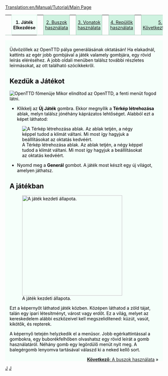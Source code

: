 [[Translation:en/Manual/Tutorial/Main Page]]

{{en/-}}
{| width="100%" cellspacing="0" cellpadding="0" valign="top" border="0" style="margin-bottom: 0; margin-left: 1px;" |
| style="border: 0; border-bottom:1px solid #a3bfb1; background:none; width:2%" | &nbsp;
| style="padding:0 .3em; background-color:white; border:solid 1px #cef2e0; border-bottom: 0; text-align:center; font-size:90%; font-weight:bold; background-color:#f5fffa; width: 12em;" | '''1. Játék Elkezdése'''
| style="border: 0; border-bottom:1px solid #a3bfb1; background:none; width:2%" | &nbsp;
| style="padding:0 .3em; background-color:#cef2e0; font-size:90%; border:solid 1px #a3bfb1; text-align:center; width: 12em;"|[[hu/Manual/Tutorial/Buszok|2. Buszok használata]]
| style="border: 0; border-bottom:1px solid #a3bfb1; background:none; width:2%" | &nbsp;
| style="padding:0 .3em; background-color:#cef2e0; font-size:90%; border:solid 1px #a3bfb1; text-align:center; width: 12em;"|[[hu/Manual/Tutorial/Vonatok|3. Vonatok használata]]
| style="border: 0; border-bottom:1px solid #a3bfb1; background:none; width:2%" | &nbsp;
| style="padding:0 .3em; background-color:#cef2e0; font-size:90%; border:solid 1px #a3bfb1; text-align:center; width: 12em;"|[[hu/Manual/Tutorial/Repülők|4. Repülők használata]]
| style="border: 0; border-bottom:1px solid #a3bfb1; background:none; width:2%" | &nbsp;
| style="padding:0 .3em; background-color:#cef2e0; font-size:90%; border:solid 1px #a3bfb1; text-align:center; width: 12em;"| [[hu/Manual/Tutorial/Következtetések|5. Következtetések]]
| style="border: 0; border-bottom:1px solid #a3bfb1; background:none;" | &nbsp;
|}
<div style="padding:.5em 1em 1em 1em; border-top:none; background-color:#f5fffa; color:#000;">
<div style="float: right">
{{hu/Manual/Tutorial/Oktatás}}
</div>
Üdvözöllek az OpenTTD pálya generálásának oktatásán! Ha elakadnál, kattints az egér jobb gombjával a játék valamely gombjára, egy rövid leírás eléréséhez. A jobb oldali menüben találsz további részletes leírmásokat, az ott található szócikkekről.

==Kezdük a Játékot==
[[File:en/Manual/Main menu new game.png|frame|center|OpenTTD főmenüje]]
Mikor elindítod az OpenTTD, a fenti menüt fogod látni.

*Klikkelj az '''Új Játék''' gombra. Ekkor megnyílik a '''Térkép létrehozása''' ablak, melyn találsz jónéhány káprázatos lehtőséget. Alabból ezt a képet láthatod:

[[File:en/Manual/Worldgenerationdialog.png|frame|center|A Térkép létrehozása ablak. Az ablak tetjén, a négy képpel tudod a klímát váltani. Mi most így hagyjuk a beálllításokat az oktatás kedvéért.]]

*Nyomd meg a '''Generál''' gombot. A játék most készít egy új világot, amelyen játhatsz.


==A játékban==
[[File:en/Manual/Tutorial/Aftergamestart.png|thumb|320px|right|A játék kezdeti állapota.]]

Ezt a képernyőt láthatod játék közben. Középen láthatod a zöld tájat, talán egy ipari létesítményt, várost vagy erdőt. Ez a világ, melyet az kereskedelem alábbi eszközeivel kell megszelidítened: küzút, vasút, kikötők, és repterek.

A képernyő tetején helyzkedik el a menüsor. Jobb egérkattintással a gombokra, egy buborékfelhőben olvashatsz egy rövid leírát a gomb használatáról. Néhány gomb egy legördülő menüt nyit meg. A balegérgomb lenyomva tartásával válaszd ki a neked kellő sort.

<span style="float: right">[[en/Oktatás/Buszok|'''Következő''': A buszok használata]] &raquo;</span>


</div>

[[Category:en/Oktatás|J]]
[[Category:en/Játszás|J]]